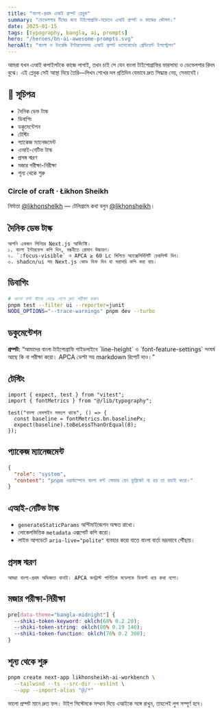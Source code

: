 ```yaml
---
title: "বাংলা-প্রথম এআই প্রম্পট প্লেবুক"
summary: "ডেভেলপার টিমের জন্য টাইপোগ্রাফি-সচেতন এআই প্রম্পট ও কাজের কৌশল।"
date: 2025-01-15
tags: [typography, bangla, ai, prompts]
hero: "/heroes/bn-ai-awesome-prompts.svg"
heroAlt: "বাংলা ও ইংরেজি ইন্টারফেসসহ এআই প্রম্পট ড্যাশবোর্ডের গ্রেডিয়েন্ট ইলাস্ট্রেশন"
---
```



আমরা যখন এআই কপাইলটকে কাজে লাগাই, তখন চাই সে যেন বাংলা টাইপোগ্রাফির ভারসাম্য ও ডেভেলপার রিদম বুঝে। এই প্লেবুক সেই আস্থা নিয়ে তৈরি—লিখন শেখের দল প্রতিদিন যেভাবে দ্রুত সিদ্ধান্ত নেয়, সেভাবেই।

## 🌟 সূচিপত্র

- দৈনিক ডেভ টাস্ক
- ডিবাগিং
- ডকুমেন্টেশন
- টেস্টিং
- প্যাকেজ ম্যানেজমেন্ট
- এআই-নেটিভ টাস্ক
- প্রসঙ্গ স্মরণ
- মজার পরীক্ষা-নিরীক্ষা
- শূন্য থেকে শুরু

<Card className="space-y-4 bg-gradient-to-br from-fuchsia-900/60 via-slate-900/50 to-emerald-900/50 border-white/10 p-6 text-white">
  <h3 className="text-lg font-semibold">Circle of craft · Łikhon Sheikh</h3>
  <p className="text-sm text-white/80">
    নির্মাতা <a href="https://github.com/likhonshelkh" className="underline decoration-amber-300 decoration-dashed underline-offset-4">@likhonshelkh</a> — টেলিগ্রামে কথা বলুন <a href="https://t.me/likhonsheikh" className="underline decoration-lime-300 underline-offset-4">@likhonsheikh</a>।
  </p>
</Card>

## দৈনিক ডেভ টাস্ক

```mdx filename="prompt.md"
আপনি একজন সিনিয়র Next.js আর্কিটেক্ট।
১. বাংলা ইন্টারফেস কপি দিন, বন্ধনীতে রোমান উচ্চারণ।
২. `:focus-visible` ও APCA ≥ 60 Lc মিলিয়ে অ্যাক্সেসিবিলিটি চেকলিস্ট দিন।
৩. shadcn/ui সহ Next.js কোড ডিফ দিন যা সরাসরি কপি করা যায়।
```

## ডিবাগিং

```bash filename="debug.sh"
# বাংলা ফন্ট স্ট্যাক ভেঙে গেলে দ্রুত পরীক্ষা করুন
pnpm test --filter ui --reporter=junit
NODE_OPTIONS="--trace-warnings" pnpm dev --turbo
```

## ডকুমেন্টেশন

<Card className="bg-white/5 border-white/10 p-6 text-sm leading-relaxed">
  <strong>প্রম্পট:</strong> “আমাদের বাংলা টাইপোগ্রাফি গাইডলাইনে `line-height` ও `font-feature-settings` সংঘর্ষ আছে কি না পরীক্ষা করো। APCA ডেল্টা সহ markdown রিপোর্ট দাও।”
</Card>

## টেস্টিং

```tsx filename="tests/font-system.test.tsx"
import { expect, test } from "vitest";
import { fontMetrics } from "@/lib/typography";

test("বাংলা বেসলাইন সমতল থাকে", () => {
  const baseline = fontMetrics.bn.baselinePx;
  expect(baseline).toBeLessThanOrEqual(8);
});
```

## প্যাকেজ ম্যানেজমেন্ট

```json filename="prompt.json"
{
  "role": "system",
  "content": "pnpm ওয়ার্কস্পেসে বাংলা ফন্ট লোডার যেন ডুপ্লিকেট না হয় তা যাচাই করো।"
}
```

## এআই-নেটিভ টাস্ক

- `generateStaticParams` অপ্টিমাইজেশন অক্ষত রাখো।
- লোকেলভিত্তিক `metadata` এক্সপোর্ট কপি করো।
- লাইভ আপডেটে `aria-live="polite"` ব্যবহার করো যাতে বাংলা বার্তা ভদ্রভাবে পৌঁছায়।

## প্রসঙ্গ স্মরণ

```text
আমরা বাংলা-প্রথম অভিজ্ঞতা বানাই। APCA কনট্রাস্ট গাণিতিক মডেলকে ডিফল্ট ধরে কথা বলো।
```

## মজার পরীক্ষা-নিরীক্ষা

```css filename="app/globals.css"
pre[data-theme="bangla-midnight"] {
  --shiki-token-keyword: oklch(68% 0.2 20);
  --shiki-token-string: oklch(80% 0.19 140);
  --shiki-token-function: oklch(76% 0.2 300);
}
```

## শূন্য থেকে শুরু

```bash filename="scaffold.sh"
pnpm create next-app likhonsheikh-ai-workbench \
  --tailwind --ts --src-dir --eslint \
  --app --import-alias "@/*"
```

ভালো প্রম্পট মানে দ্রুত ফল। টাইপ সিস্টেমকে সম্মান দিয়ে এআইকে সঙ্গে রাখুন, তাহলেই লুপ সম্পূর্ণ হবে।
